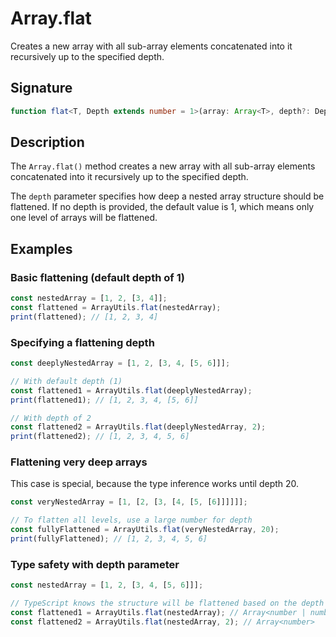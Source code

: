 # Array.flat

Creates a new array with all sub-array elements concatenated into it recursively up to the specified depth.

## Signature

```ts
function flat<T, Depth extends number = 1>(array: Array<T>, depth?: Depth): Array<FlatArray<T, Depth>>
```

## Description

The `Array.flat()` method creates a new array with all sub-array elements concatenated into it recursively up to the specified depth.

The `depth` parameter specifies how deep a nested array structure should be flattened. If no depth is provided, the default value is 1, which means only one level of arrays will be flattened.

## Examples

### Basic flattening (default depth of 1)

```ts
const nestedArray = [1, 2, [3, 4]];
const flattened = ArrayUtils.flat(nestedArray);
print(flattened); // [1, 2, 3, 4]
```

### Specifying a flattening depth

```ts
const deeplyNestedArray = [1, 2, [3, 4, [5, 6]]];

// With default depth (1)
const flattened1 = ArrayUtils.flat(deeplyNestedArray);
print(flattened1); // [1, 2, 3, 4, [5, 6]]

// With depth of 2
const flattened2 = ArrayUtils.flat(deeplyNestedArray, 2);
print(flattened2); // [1, 2, 3, 4, 5, 6]
```

### Flattening very deep arrays

This case is special, because the type inference works until depth 20.

```ts
const veryNestedArray = [1, [2, [3, [4, [5, [6]]]]]];

// To flatten all levels, use a large number for depth
const fullyFlattened = ArrayUtils.flat(veryNestedArray, 20);
print(fullyFlattened); // [1, 2, 3, 4, 5, 6]
```

### Type safety with depth parameter

```ts
const nestedArray = [1, 2, [3, 4, [5, 6]]];

// TypeScript knows the structure will be flattened based on the depth until 20
const flattened1 = ArrayUtils.flat(nestedArray); // Array<number | number[]>
const flattened2 = ArrayUtils.flat(nestedArray, 2); // Array<number>
``` 